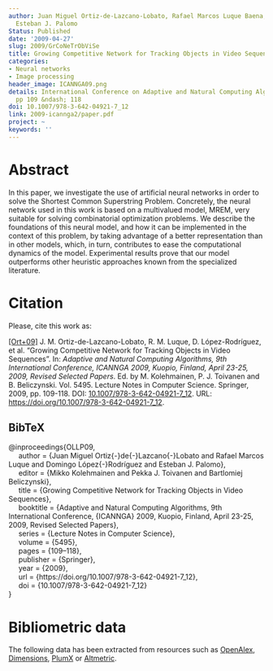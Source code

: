 ```yaml
---
author: Juan Miguel Ortiz-de-Lazcano-Lobato, Rafael Marcos Luque Baena, Domingo López-Rodríguez,
  Esteban J. Palomo
Status: Published
date: '2009-04-27'
slug: 2009/GrCoNeTrObViSe
title: Growing Competitive Network for Tracking Objects in Video Sequences
categories:
- Neural networks
- Image processing
header_image: ICANNGA09.png
details: International Conference on Adaptive and Natural Computing Algorithms 2009,
  pp 109 &ndash; 118
doi: 10.1007/978-3-642-04921-7_12
link: 2009-icannga2/paper.pdf
project: ~
keywords: ''
---
```



# Abstract


In this paper, we investigate the use of artificial neural networks in order to solve the Shortest Common Superstring Problem. Concretely, the neural network used in this work is based on a multivalued model, MREM, very suitable for solving combinatorial optimization problems. We describe the foundations of this neural  model, and how it can be implemented in the context of this problem, by taking advantage of a better representation than in other models, which, in turn, contributes to ease the computational dynamics of the model. Experimental results prove that our model outperforms other heuristic approaches known from the specialized literature.













# Citation
Please, cite this work as:


<a name=bib-OLLP09></a>[[Ort+09]](#cite-OLLP09) J. M. Ortiz-de-Lazcano-Lobato, R. M. Luque, D. López-Rodríguez, et al. “Growing Competitive Network for Tracking Objects in Video Sequences”. In: _Adaptive and Natural Computing Algorithms, 9th International Conference, ICANNGA 2009, Kuopio, Finland, April 23-25, 2009, Revised Selected Papers_. Ed. by M. Kolehmainen, P. J. Toivanen and B. Beliczynski. Vol. 5495. Lecture Notes in Computer Science. Springer, 2009, pp. 109-118. DOI: [10.1007/978-3-642-04921-7_12](https://doi.org/10.1007%2F978-3-642-04921-7_12). URL: [https://doi.org/10.1007/978-3-642-04921-7\_12](https://doi.org/10.1007/978-3-642-04921-7\_12).

::: {.callout-note appearance="minimal" collapse=true}

## BibTeX

@inproceedings{OLLP09,<br>&nbsp;&nbsp;&nbsp;&nbsp;  author    = {Juan Miguel Ortiz{-}de{-}Lazcano{-}Lobato and Rafael Marcos Luque and Domingo López{-}Rodríguez and Esteban J. Palomo},<br>&nbsp;&nbsp;&nbsp;&nbsp;  editor    = {Mikko Kolehmainen and Pekka J. Toivanen and Bartlomiej Beliczynski},<br>&nbsp;&nbsp;&nbsp;&nbsp;  title     = {Growing Competitive Network for Tracking Objects in Video Sequences},<br>&nbsp;&nbsp;&nbsp;&nbsp;  booktitle = {Adaptive and Natural Computing Algorithms, 9th International Conference, {ICANNGA} 2009, Kuopio, Finland, April 23-25, 2009, Revised Selected Papers},<br>&nbsp;&nbsp;&nbsp;&nbsp;  series    = {Lecture Notes in Computer Science},<br>&nbsp;&nbsp;&nbsp;&nbsp;  volume    = {5495},<br>&nbsp;&nbsp;&nbsp;&nbsp;  pages     = {109--118},<br>&nbsp;&nbsp;&nbsp;&nbsp;  publisher = {Springer},<br>&nbsp;&nbsp;&nbsp;&nbsp;  year      = {2009},<br>&nbsp;&nbsp;&nbsp;&nbsp;  url       = {https://doi.org/10.1007/978-3-642-04921-7\_12},<br>&nbsp;&nbsp;&nbsp;&nbsp;  doi       = {10.1007/978-3-642-04921-7_12}<br>}

:::



# Bibliometric data


The following data has been extracted from resources such as [OpenAlex](https://openalex.org/), [Dimensions](https://app.dimensions.ai/), [PlumX](https://www.elsevier.com/insights/metrics/plumx) or [Altmetric](https://www.altmetric.com/).

<div style="display: flex; justify-content: center; align-items: center; height: 100%;">
<span class="__dimensions_badge_embed__" data-doi="10.1007/978-3-642-04921-7_12" data-legend="always"></span></div><script async src="https://badge.dimensions.ai/badge.js" charset="utf-8"></script>

<div style="display: flex; justify-content: center; align-items: center; height: 100%;">
<a href="https://plu.mx/plum/a/?doi=10.1007/978-3-642-04921-7_12" class="plumx-details" data-site="plum" data-hide-when-empty="true">Growing Competitive Network for Tracking Objects in Video Sequences</a></div>

<div style="display: flex; justify-content: center; align-items: center; height: 100%;">
<script type="text/javascript" src="https://d1bxh8uas1mnw7.cloudfront.net/assets/embed.js"></script><div data-badge-type="medium-donut" class="altmetric-embed" data-badge-details="right" data-doi="10.1007/978-3-642-04921-7_12"></div></div>


## Cites

The following graph plots the number of cites received by this work from its publication, on a yearly basis.

```r
#| echo: false
#| results: asis
#| warning: false
#| message: false
source(here::here('scripts', 'manage_publications.R'))
df <- readRDS('citation_history.rds')
plot_citation_history(df)
```



## Papers citing this work

The following is a non-exhaustive list of papers that cite this work:


<a name=bib-Kaushal_2018></a>[[1]](#cite-Kaushal_2018) M. Kaushal, B. S. Khehra, and A. Sharma. “Soft Computing based object detection and tracking approaches: State-of-the-Art survey”. In: _Applied Soft Computing_ 70 (Sep. 2018), p. 423–464. ISSN: 1568-4946. DOI: [10.1016/j.asoc.2018.05.023](https://doi.org/10.1016%2Fj.asoc.2018.05.023). URL: [http://dx.doi.org/10.1016/j.asoc.2018.05.023](http://dx.doi.org/10.1016/j.asoc.2018.05.023).


